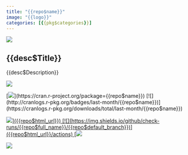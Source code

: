 ```yaml
---
title: "{{repo$name}}"
image: "{{logo}}"
categories: [{{pkg$categories}}]
---
```


::: {.grid}

::: {.g-col-6}

[![]({{logo}})]({{repo$homepage}})

:::

::: {.g-col-6}

## {{desc$Title}}

{{desc$Description}}

[![](https://img.shields.io/badge/pkgdown-documentation-blue)]({{repo$homepage}})

[![](https://www.r-pkg.org/badges/version/{{repo$name}})](https://cran.r-project.org/package={{repo$name}})
[![](http://cranlogs.r-pkg.org/badges/last-month/{{repo$name}})](https://cranlogs.r-pkg.org/downloads/total/last-month/{{repo$name}})

[![](https://img.shields.io/badge/devel%20version-{{desc$Version}}-green.svg)]({{repo$html_url}})
[![](https://img.shields.io/github/check-runs/{{repo$full_name}}/{{repo$default_branch}})]({{repo$html_url}}/actions)
[![](https://img.shields.io/github/issues/{{repo$full_name}})]({{repo$html_url}}/issues)

![](https://img.shields.io/github/license/{{repo$full_name}})

:::

:::
